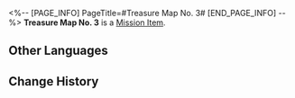 <%-- [PAGE_INFO]
PageTitle=#Treasure Map No. 3#
[END_PAGE_INFO] --%>
{{Item Infobox
|id          = 140285
|image       = Item Treasure Map No. 3.png
|type        = Mission Item
|invCategory = Missions
|rarity      = 3
|effect      = 
|description = A treasure map guiding players to find the Championship Contender Pass in Herta Space Station's Victory Zone. The map depicts a Wubbaboo hiding in a Curio Cabinet. Finding it might grant access to the Championship Contender Pass. The Curios depicted on the treasure map are Crackup Conch, Joy Filtration Set, Unbearable Weight, and Total Eclipse of the Heart, in that order. Try to arrange these Curios according to the map.
}}
'''Treasure Map No. 3''' is a [[Mission Item]].

==Other Languages==
{{Other Languages
|en   = Treasure Map No. 3
|zhs  = 三号藏宝图
|zht  = 三號藏寶圖
|ja   = 宝の地図・3号
|ko   = 보물 지도 3
|es   = Mapa del tesoro n.º 3
|fr   = Carte au trésor n°3
|ru   = Карта сокровищ 3
|th   = แผนที่สมบัติหมายเลข 3
|vi   = Bản Đồ Kho Báu Số 3
|de   = Schatzkarte Nr. 3
|id   = Peta Harta Karun No. 3
|pt   = Mapa do Tesouro n.º 3
}}

==Change History==
{{Change History|1.4}}